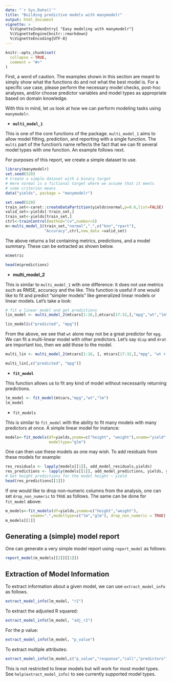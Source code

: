 ```yaml
---
date: "`r Sys.Date()`"
title: "Building predictive models with manymodelr"
output: html_document
vignette: >
  %\VignetteIndexEntry{ "Easy modeling with manymodelr"}
  %\VignetteEngine{knitr::rmarkdown}
  %\VignetteEncoding{UTF-8}
---
```


```r
knitr::opts_chunk$set(
  collapse = TRUE,
  comment = "#>"
)
```





First, a word of caution. The examples shown in this section are meant to simply show what the functions do and not what the best model is. For a specific use case, please perform the necessary model checks, post-hoc analyses, and/or choose predictor variables and model types as appropriate based on domain knowledge.

With this in mind, let us look at how we can perform modeling tasks using `manymodelr`. 


- **`multi_model_1`**

This is one of the core functions of the package. `multi_model_1` aims to allow
model fitting, prediction, and reporting with a single function. The `multi` 
part of the function's name reflects the fact that we can fit several model 
types with one function. An example follows next. 

For purposes of this report, we create a simple dataset to use.

```r
library(manymodelr)
set.seed(520)
# Create a simple dataset with a binary target
# Here normal is a fictional target where we assume that it meets 
# some criterion means 
data("yields", package = "manymodelr")
```


```r
set.seed(520)
train_set<-caret::createDataPartition(yields$normal,p=0.6,list=FALSE)
valid_set<-yields[-train_set,]
train_set<-yields[train_set,]
ctrl<-trainControl(method="cv",number=5)
m<-multi_model_1(train_set,"normal",".",c("knn","rpart"), 
                 "Accuracy",ctrl,new_data =valid_set)

```

The above returns a list containing metrics, predictions, and a model summary.  These can be extracted as shown below. 

```r

m$metric

```

```r

head(m$predictions)

```

- **multi_model_2**

This is similar to `multi_model_1` with one difference: it does not use metrics such as RMSE, accuracy and the like. This function is useful if one would like to fit and predict "simpler models" like generalized linear models or linear models. Let's take a look:




```r
# fit a linear model and get predictions
lin_model <- multi_model_2(mtcars[1:16,],mtcars[17:32,],"mpg","wt","lm")

lin_model[c("predicted", "mpg")]

```

From the above, we see that `wt` alone may not be a great predictor for `mpg`. We
can fit a multi-linear model with other predictors. Let's say `disp` and `drat` are important too, then we add those to the model.  

```r

multi_lin <- multi_model_2(mtcars[1:16, ], mtcars[17:32,],"mpg", "wt + disp + drat","lm")

multi_lin[,c("predicted", "mpg")]

```

 

- **`fit_model`**

This function allows us to fit any kind of model without necessarily returning predictions. 
 
```r
lm_model <- fit_model(mtcars,"mpg","wt","lm")
lm_model

```

- `fit_models`

This is similar to `fit_model` with the ability to fit many models with many predictors at once. A simple linear model for instance:

```r

models<-fit_models(df=yields,yname=c("height", "weight"),xname="yield",
                   modeltype="glm") 

```

One can then use these models as one may wish. To add residuals from these models for example:


```r


res_residuals <- lapply(models[[1]], add_model_residuals,yields)
res_predictions <- lapply(models[[1]], add_model_predictions, yields, yields)
# Get height predictions for the model height ~ yield 
head(res_predictions[[1]])

```


If one would like to drop non-numeric columns from the analysis, one can set `drop_non_numeric` to `TRUE` as follows. The same can be done for `fit_model` above:

```r
m_models<-fit_models(df=yields,yname=c("height","weight"),
           xname=".",modeltype=c("lm","glm"), drop_non_numeric = TRUE)
m_models[[1]]

```

## Generating a (simple) model report

One can generate a very simple model report using `report_model` as follows:

```r
report_model(m_models[[2]][[1]])
```

## Extraction of Model Information


To extract information about a given model, we can use `extract_model_info` as follows.

```r

extract_model_info(lm_model, "r2")

```

To extract the adjusted R squared:

```r

extract_model_info(lm_model, "adj_r2")

```

For the p value:

```r

extract_model_info(lm_model, "p_value")

```

To extract multiple attributes:

```r

extract_model_info(lm_model,c("p_value","response","call","predictors"))

```

This is not restricted to linear models but will work for most model types. See `help(extract_model_info)` to see currently supported model types.
